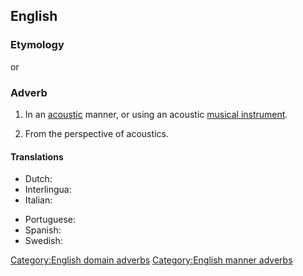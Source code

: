 ==English==

===Etymology===
{{suffix|acoustic|ally|lang=en}} or {{suffix|acoustical|ly|lang=en}}

===Adverb===
{{en-adv|-}}

# {{lb|en|manner}} In an [[acoustic]] manner, or using an acoustic [[musical instrument]].
# {{lb|en|domain}} From the perspective of acoustics.

====Translations====
{{trans-top|in an acoustic manner}}
* Dutch: {{t+|nl|akoestisch}}
* Interlingua: {{t|ia|acusticamente}}
* Italian: {{t+|it|acusticamente}}
{{trans-mid}}
* Portuguese: {{t|pt|acusticamente}}
* Spanish: {{t+|es|acústicamente}}
* Swedish: {{t+|sv|akustiskt}}
{{trans-bottom}}

[[Category:English domain adverbs]]
[[Category:English manner adverbs]]